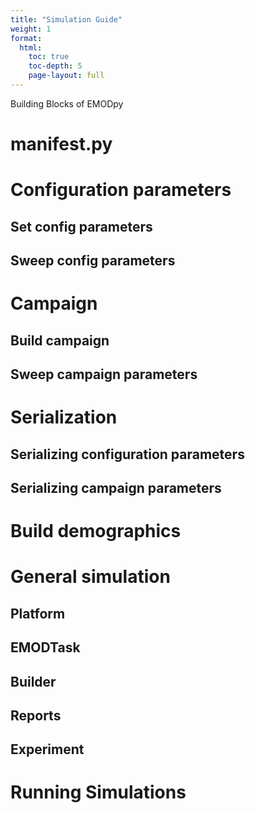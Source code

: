 ```yaml
---
title: "Simulation Guide"
weight: 1
format: 
  html:
    toc: true
    toc-depth: 5
    page-layout: full
---
```


Building Blocks of EMODpy

# manifest.py

# Configuration parameters

## Set config parameters

## Sweep config parameters

# Campaign

## Build campaign

## Sweep campaign parameters

# Serialization

## Serializing configuration parameters

## Serializing campaign parameters

# Build demographics

# General simulation

## Platform

## EMODTask

## Builder

## Reports

## Experiment

# Running Simulations
